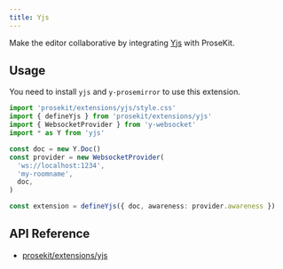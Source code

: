 ```yaml
---
title: Yjs
---
```



Make the editor collaborative by integrating [Yjs](https://github.com/yjs/yjs) with ProseKit.

<Demo story="yjs" />

## Usage

You need to install `yjs` and `y-prosemirror` to use this extension.

<CodeGroupInstallation packages="yjs y-prosemirror" />

```ts twoslash
import 'prosekit/extensions/yjs/style.css'
import { defineYjs } from 'prosekit/extensions/yjs'
import { WebsocketProvider } from 'y-websocket'
import * as Y from 'yjs'

const doc = new Y.Doc()
const provider = new WebsocketProvider(
  'ws://localhost:1234',
  'my-roomname',
  doc,
)

const extension = defineYjs({ doc, awareness: provider.awareness })
```

## API Reference

- [prosekit/extensions/yjs](/references/extensions/yjs)
